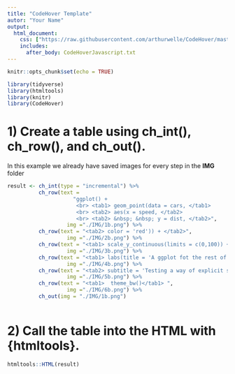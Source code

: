 ```yaml
---
title: "CodeHover Template"
autor: "Your Name"
output: 
  html_document:
    css: ["https://raw.githubusercontent.com/arthurwelle/CodeHover/master/inst/rmarkdown/templates/codehover/skeleton/CodeHoverStyle.css"]
    includes:
      after_body: CodeHoverJavascript.txt
---
```



```r
knitr::opts_chunk$set(echo = TRUE)
```


```r
library(tidyverse)
library(htmltools)
library(knitr)
library(CodeHover)

```


# 1) Create a table using **ch_int()**, **ch_row()**, and **ch_out()**.

In this example we already have saved images for every step in the **IMG** folder

```r
result <- ch_int(type = "incremental") %>% 
          ch_row(text = 
                     "ggplot() + 
                      <br> <tab1> geom_point(data = cars, </tab1>
                      <br> <tab2> aes(x = speed, </tab2>
                      <br> <tab2> &nbsp; &nbsp; y = dist, </tab2>",
                   img ="./IMG/1b.png") %>% 
          ch_row(text = "<tab2> color = 'red')) + </tab2>",
                   img ="./IMG/2b.png") %>%   
          ch_row(text = "<tab1> scale_y_continuous(limits = c(0,100)) + </tab1>",
                   img ="./IMG/3b.png") %>% 
          ch_row(text = "<tab1> labs(title = 'A ggplot fot the rest of us', </tab1>",
                   img ="./IMG/4b.png") %>%   
          ch_row(text = "<tab2> subtitle = 'Testing a way of explicit showing the R workflow') + </tab2>",
                   img ="./IMG/5b.png") %>% 
          ch_row(text = "<tab1>  theme_bw()</tab1> ",
                   img ="./IMG/6b.png") %>%
          ch_out(img = "./IMG/1b.png") 
  
```

# 2) Call the table into the HTML with {htmltools}.

```r
htmltools::HTML(result)
```

